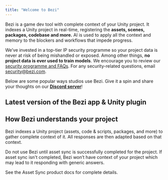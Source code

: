 ```yaml
---
title: "Welcome to Bezi"
---
```


Bezi is a game dev tool with complete context of your Unity project. It indexes a Unity project in real-time, registering the **assets, scenes, packages, codebase and more.** AI is used to apply all the context and memory to the blockers and workflows that impede progress.

We’ve invested in a top-tier IP security programme so your project data is never at risk of being mishandled or exposed. Among other things, **no project data is ever used to train models**. We encourage you to review our [security programme and FAQs](https://docs.bezi.com/bezi/security). For any security-related questions, email [security@bezi.com](mailto:security@bezi.com).

Below are some popular ways studios use Bezi. Give it a spin and share your thoughts on our [**Discord server**](https://discord.com/invite/UKWB46HTT9)!

<CardGroup cols={2}>
  <Card title="Build Custom Unity Tools" icon="house-chimney-blank" href="https://docs.bezi.com/bezi/use-cases/custom-tools">
    
  </Card>
  <Card title="Prototype and Iterate On Features" icon="square-code" href="https://docs.bezi.com/bezi/use-cases/prototype-iterate">
    
  </Card>
  <Card title="Find and Fix Bugs" icon="magnifying-glass" href="https://docs.bezi.com/bezi/use-cases/debug">
    
  </Card>
  <Card title="Document and Explain Projects" icon="newspaper" href="https://docs.bezi.com/bezi/use-cases/documentation">
    
  </Card>
</CardGroup>

## Latest version of the Bezi app & Unity plugin

<Card title="Changelog" href="https://docs.bezi.com/bezi/product/changelog">
  
</Card>

## How Bezi understands your project

Bezi indexes a Unity project (assets, code & scripts, packages, and more) to gather complete context of it. All responses are then adapted based on that context.

Do not use Bezi until asset sync is successfully completed for the project. If asset sync isn't completed, Bezi won’t have context of your project which may lead to it responding with generic answers.

See the Asset Sync product docs for complete details.

<Card title="Asset Sync documentation" icon="layer-group" iconType="solid" color="#000000" href="https://docs.bezi.com/bezi/product/asset-sync">
  
</Card>